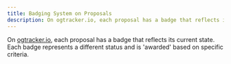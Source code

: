 ```yaml
---
title: Badging System on Proposals
description: On ogtracker.io, each proposal has a badge that reflects its current state. Each badge represents a different status and is awarded based on specific criteria.
---
```


On [ogtracker.io](https://ogtracker.io), each proposal has a badge that reflects its current state. Each badge represents a different status and is 'awarded' based on specific criteria.
